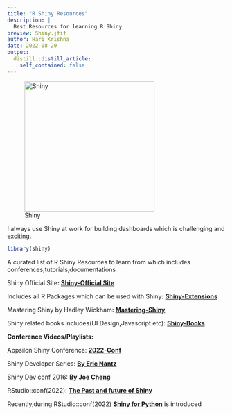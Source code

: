 ```yaml
---
title: "R Shiny Resources"
description: |
  Best Resources for learning R Shiny
preview: Shiny.jfif
author: Hari Krishna
date: 2022-08-20
output:
  distill::distill_article:
    self_contained: false
---
```


![Shiny](Shiny1.jfif){width="300"}

I always use Shiny at work for building dashboards which is challenging and exciting.

```r
library(shiny)
```

A curated list of R Shiny Resources to learn from which includes conferences,tutorials,documentations

Shiny Official Site**: [Shiny-Official Site](https://shiny.rstudio.com/)**

Includes all R Packages which can be used with Shiny**:** [**Shiny-Extensions**](https://github.com/nanxstats/awesome-shiny-extensions)

Mastering Shiny by Hadley Wickham**: [Mastering-Shiny](https://mastering-shiny.org/)**

Shiny related books includes(UI Design,Javascript etc): [**Shiny-Books**](https://www.bigbookofr.com/shiny.html)

**Conference Videos/Playlists:**

Appsilon Shiny Conference: [**2022-Conf**](https://www.youtube.com/playlist?list=PLexAKolMzPcrYjGA1PULfm7-P12qjKmPb)

Shiny Developer Series: [**By Eric Nantz**](https://www.youtube.com/c/ShinyDeveloperSeries)

Shiny Dev conf 2016: [**By Joe Cheng**](https://www.rstudio.com/resources/shiny-dev-con-2016/)

RStudio::conf(2022): [**The Past and future of Shiny**](https://www.rstudio.com/conference/2022/keynotes/past-future-shiny/)

Recently,during RStudio::conf(2022) [**Shiny for Python**](https://shiny.rstudio.com/py/) is introduced
